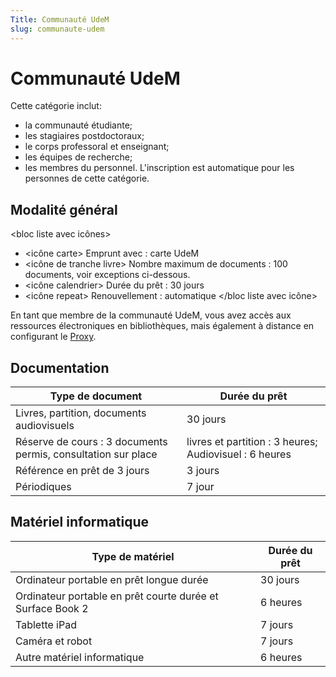 ```yaml
---
Title: Communauté UdeM
slug: communaute-udem
---
```


# Communauté UdeM

Cette catégorie inclut:

- la communauté étudiante;
- les stagiaires postdoctoraux;
- le corps professoral et enseignant;
- les équipes de recherche;
- les membres du personnel. L'inscription est automatique pour les personnes de cette catégorie.

## Modalité général

&lt;bloc liste avec icônes&gt;

- &lt;icône carte&gt; Emprunt avec : carte UdeM
- &lt;icône de tranche livre&gt; Nombre maximum de documents : 100 documents, voir exceptions ci-dessous.
- &lt;icône calendrier&gt; Durée du prêt : 30 jours
- &lt;icône repeat&gt; Renouvellement : automatique &lt;/bloc liste avec icône&gt;

En tant que membre de la communauté UdeM, vous avez accès aux ressources électroniques en bibliothèques, mais également à distance en configurant le [Proxy]().

## Documentation

| Type de document                                              | Durée du prêt                                          |
| ------------------------------------------------------------- | ------------------------------------------------------ |
| Livres, partition, documents audiovisuels                     | 30 jours                                               |
| Réserve de cours : 3 documents permis, consultation sur place | livres et partition : 3 heures; Audiovisuel : 6 heures |
| Référence en prêt de 3 jours                                  | 3 jours                                                |
| Périodiques                                                   | 7 jour                                                 |

## Matériel informatique

| Type de matériel                                           | Durée du prêt |
| ---------------------------------------------------------- | ------------- |
| Ordinateur portable en prêt longue durée                   | 30 jours      |
| Ordinateur portable en prêt courte durée et Surface Book 2 | 6 heures      |
| Tablette iPad                                              | 7 jours       |
| Caméra et robot                                            | 7 jours       |
| Autre matériel informatique                                | 6 heures      |
